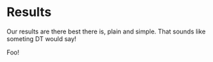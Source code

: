 # Results

Our results are there best there is, plain and simple. That sounds like someting DT would say!

Foo!

